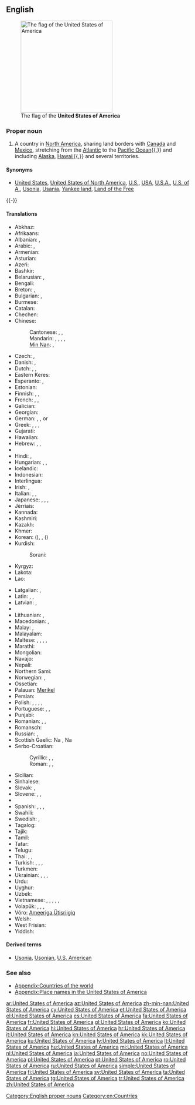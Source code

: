 ==English==
{{wikipedia|United States|United States of America}}
[[Image:Flag of the United States.svg|right|thumb|250px|The flag of the '''United States of America''']]

===Proper noun===
{{en-proper noun|head=the [[united|United]] [[states|States]] [[of]] [[America]]}}

# A country in [[North America]], sharing land borders with [[Canada]] and [[Mexico]], stretching from the [[Atlantic Ocean|Atlantic]] to the [[Pacific Ocean]]{{,}} and including [[Alaska]], [[Hawaii]]{{,}} and several territories.

====Synonyms====
* {{sense|country in North America}} [[United States]], [[United States of North America]], [[U.S.]], [[USA]], [[U.S.A.]], [[U.S. of A.]], [[Usonia]], [[Usania]], [[Yankee land]], [[Land of the Free]]

{{-}}

====Translations====
{{trans-top|Country in North America}}
* Abkhaz: {{t|ab|Америка Еиду Аштатқәа|tr=Amerika Eidu Aštatķwa|sc=Cyrl}}
* Afrikaans: {{t|af|Verenigde State van Amerika|xs=Afrikaans}}
* Albanian: {{t|sq|Shtete e Bashkuara të Amerikës|xs=Albanian}}, {{t|sq|SHBA|xs=Albanian}}
* Arabic: {{t-|ar|الولايات المتحدة الأمريكية|f|p|tr=al-wilayāt al-muttáḥidat al-ʾamrikíyya}}, {{t-|ar|الولايات المتحدة|f|p|tr=al-wilayāt al-muttáḥida}}
* Armenian: {{t-|hy|Ամերիկայի Միացյալ Նահանգներ|tr=Amerikayi Miac'yal Nahangner}}
* Asturian: {{t|ast|Estaos Xuníos d'América|m|p}}
* Azeri: {{t+|az|Amerika Birləşmiş Ştatları|xs=Azeri}}
* Bashkir: {{tø|ba|Америка Ҡушма Штаттары|tr=Amerika Qušma Štattarı|sc=Cyrl}}
* Belarusian: {{t|be|Злучаныя Штаты Амерыкі|m|p|tr=Zlúčanyja Štáty Améryki|xs=Belarusian}}, {{t|be|ЗША|m|p|tr=ze-še-á|xs=Belarusian}}
* Bengali: {{t|bn|মার্কিন যুক্তরাষ্ট্র|tr=markin juktôrashţrô|sc=Beng}}
* Breton: {{t|br|Stadoù-Unanet Amerika|f|p|xs=Breton}}, {{t-|br|SUA|xs=Breton}}
* Bulgarian: {{t|bg|Съединени Американски Щати|m|p|tr=Sǎedinéni Amerikánski Štáti}}, {{t|bg|САЩ|m|p|tr=sašt}}
* Burmese: {{t|my|အမေရိကန်ပြည်ထောင်စုသမတနိုင်ငံ|sc=Mymr|tr=ămeri.kan pyidaungzu. thămăta. naingngan}}
* Catalan: {{t|ca|Estats Units d'Amèrica|m|p}}
* Chechen: {{tø|ce|Американ Цхьанакхетта Штаташ|tr=Amerikan Cẋanaqetta Štataš}}
* Chinese:
*: Cantonese: {{tø|yue|美利堅合眾國|tr=mei5lei6gin1hap6zung3gwok3|sc=Hani|xs=Cantonese}}, {{tø|yue|美國|tr=mei5gwok3|sc=Hani|xs=Cantonese}}, {{t-|yue|美|tr=mei5|sc=Hani|xs=Cantonese}}
*: Mandarin: {{t|cmn|美利堅合眾國|sc=Hani}}, {{t-|cmn|美利坚合众国|tr=[[Měilìjiān Hézhòngguó]]|sc=Hani}}, {{t-|cmn|美國|sc=Hani}}, {{t-|cmn|美国|tr=[[Měiguó]]|sc=Hani}}, {{t-|cmn|美|tr=[[Měi]]-|sc=Hani}}
*: [[Min Nan]]: {{tø|nan|米國|sc=Hans}}, {{tø|nan|米国|tr=[[Bí-kok]]|sc=Hans}}
* Czech: {{t-|cs|Spojené státy americké|m|p}}, {{t-|cs|Spojené státy|m|p}}
* Danish: {{t|da|Amerikas Forenede Stater}}, {{t|da|Forenede Stater}}
* Dutch: {{t+|nl|Verenigde Staten van Amerika|f|p}}, {{t+|nl|Verenigde Staten}}, {{t-|nl|VS}}
* Eastern Keres: {{tø|kee|'Amelika-hui-pu-'ia}}
* Esperanto: {{t+|eo|Usono|xs=Esperanto}}, {{t+|eo|Unuiĝintaj Ŝtatoj de Ameriko|xs=Esperanto}}
* Estonian: {{t+|et|Ameerika Ühendriigid}}
* Finnish: {{t+|fi|Amerikan yhdysvallat}}, {{t+|fi|Yhdysvallat}}, {{t+|fi|USA}}
* French: {{t+|fr|États-Unis d'Amérique|m|p}}, {{t+|fr|États-Unis|m|p}}, {{t|fr|É-U}}
* Galician: {{t|gl|Estados Unidos de América|m|p}}
* Georgian: {{t-|ka|ამერიკის შეერთებული შტატები|tr=amerikis šeert'ebuli štatebi|sc=Geor|xs=Georgian}}
* German: {{t+|de|Vereinigte Staaten von Amerika|m|p}}, {{t+|de|Vereinigte Staaten|m|p}}, {{t+|de|USA|m|p}} or {{f|s}}
* Greek: {{t+|el|Ηνωμένες Πολιτείες της Αμερικής|f|p|tr=Inoménes Politeíes tis Amerikís}} {{qualifier|official}}, {{t-|el|Ηνωμένες Πολιτείες Αμερικής|f|p|tr=Inoménes Politeíes Amerikís}}, {{t+|el|Ηνωμένες Πολιτείες|f|p|tr=Inoménes Politeíes}}, {{t+|el|ΗΠΑ|f|p|tr=IPA}}
* Gujarati: {{t|gu|સંયુકત રાજ્ય અમેરિકા|tr=sanyukat rājya amērikā|sc=Gujr}}
* Hawaiian: {{tø|haw|'Amelika Huipū'ia}}
* Hebrew: {{t|he|ארצות הברית של אמריקה|tr=Artsot ha-Brit shel Amerika}}, {{t|he|ארצות הברית|tr=Artsot ha-Brit}}, {{t-|he|ארה״ב|tr=ARH-B}}
* {{trreq|hil}}
* Hindi: {{t-|hi|संयुक्त राज्य अमरीका|tr=sanyukta rājya amrīkā|xs=Hindi}}, {{t-|hi|संयुक्त राष्ट्र अमरीका|tr=sanyukta rāṣṭra amrīkā|xs=Hindi}}
* Hungarian: {{t+|hu|Amerikai Egyesült Államok}}, {{t+|hu|Egyesült Államok}}, {{t+|hu|USA}}
* Icelandic: {{t|is|Bandaríka|n}}
* Indonesian: {{t-|id|Amerika Serikat|xs=Indonesian}}
* Interlingua: {{t|ia|Statos Unite de America}}
* Irish: {{t|ga|Stáit Aontaithe Mheiriceá|xs=Irish}}, {{t-|ga|Meiriceá|xs=Irish}}
* Italian: {{t+|it|Stati Uniti d'America|m|p}}, {{t+|it|Stati Uniti|m|p}}, {{t-|it|SUA}}
* Japanese: {{t+|ja|米国|tr=べいこく, Béikoku}}, {{t+|ja|アメリカ合衆国|tr=アメリカがっしゅうこく, Amerika Gasshūkoku}}, {{t+|ja|米|tr=べい, Bei-}}, {{t|ja|アメリカ|tr=Amerika|sc=Jpan}}
* Jèrriais: {{tø|roa-jer|Êtats Unnis d'Améthique|m|p}}
* Kannada: {{t|kn|ಅಮೇರಿಕ ಸಂಯುಕ್ತ ಸಂಸ್ಥಾನ|tr=amērik sanyukta sansthān|sc=Knda}}
* Kashmiri: {{t|ks|संयुक्त राज्‍य अमेरिका|tr=sanyukta rājya amerikā|sc=ks-Arab}}
* Kazakh: {{t|kk|Америка Құрама Штаттары|tr=Amerika Qurama Ştattarı|sc=Cyrl}}
* Khmer: {{t|km|សហរដ្ឋអាមេរិក|tr=sahā rōŭt āmērik|sc=Khmr}}
* Korean: {{t|ko|미국|tr=Miguk|sc=Kore}} ({{t|ko|美國|sc=Kore}}), {{t|ko|아메리카 합중국|tr=Amerika Hapjungguk|sc=Kore}}, {{t|ko|미합중국|tr=Mihapjungguk|sc=Kore}} ({{t|ko|美合衆國|sc=Kore}})
* Kurdish:
*: Sorani: {{t|ku|دەولەتێن یەکبوویییێن ئەمەریکایێ|tr=Dewletên Yekbûyîyên Emerîkayê|sc=ku-Arab}}
* Kyrgyz: {{t|ky|Америка Кошмо Штаттары|tr=Amerika Koşmo Ştattarı|sc=Cyrl}}
* Lakota: {{tø|lkt|Mílahaŋska Tȟamákȟočhe}}
* Lao: {{t-|lo|ສະຫະລັດອະເມລິກາ|tr=saha lat 'ameelikaa|sc=Laoo|xs=Lao}}
{{trans-mid}}
* Latgalian: {{tø|ltg|Amerikys Saškiertuos Vaļsteibys}}, {{tø|ltg|ASV}}
* Latin: {{t|la|Respublicae Unitae Americae}}, {{t|la|Status Uniti Americae}}, {{t|la|Civitates Foederatae Americae}}
* Latvian: {{t-|lv|Amerikas Savienotās Valstis|xs=Latvian}}, {{t-|lv|ASV|xs=Latvian}}
* {{trreq|lzz}}
* Lithuanian: {{t+|lt|Jungtinės Amerikos Valstijos|xs=Lithuanian}}, {{t+|lt|JAV|xs=Lithuanian}}
* Macedonian: {{t-|mk|Соединети Американски Држави|f|p|tr=Soedíneti Ameríkanski D'ržavi}}, {{t-|mk|САД|f|p|tr=SAD}}
* Malay: {{t|ms|Amerika Syarikat|xs=Malay}}, {{t|ms|AS}}
* Malayalam: {{t|ml|അമേരിക്കൻ ഐക്യനാടുകൾ|sc=Mlym}}
* Maltese: {{t|mt|Stati Uniti ta' l-Amerika|xs=Maltese}}, {{t|mt|l-Istati Uniti ta' l-Amerika|xs=Maltese}}, {{t-|mt|Stati Uniti|xs=Maltese}}, {{t|mt|l-Istati Uniti|xs=Maltese}}, {{t-|mt|USA|xs=Maltese}}
* Marathi: {{t|mr|अमेरिकेची संयुक्त संस्थाने|tr=amerikecī sanyukta sansthāne|sc=Deva}}
* Mongolian: {{t|mn|Америкийн Нэгдсэн Улс|tr=Amerikiyn Negdsen Uls|sc=Cyrl|xs=Mongolian}}
* Navajo: {{tø|nv|Wááshindoon bikéyah ałhidadiidzooígíí}}
* Nepali: {{t|ne|संयुक्त राज्य अमेरिका|tr=sanyukta rājya amerikā|sc=Deva}}
* Northern Sami: {{tø|se|Amerihká ovttastuvvan stáhtat}}
* Norwegian: {{t+|no|Amerikas forente stater}}, {{t|no|De forente stater}}
* Ossetian: {{tø|os|Америкӕйы Иугонд Штаттӕ|tr=Amerikæjy Iugond Štattæ|sc=Cyrl}}
* Palauan: [[Merikel]]
* Persian: {{t|fa|ایالات متحده آمریکا|tr=Eyâlât-e Mottahede-ye Âmrikâ|alt=ایالات متحدۀ آمریکا|sc=fa-Arab}}
* Polish: {{t-|pl|Stany Zjednoczone Ameryki|m|p}}, {{t-|pl|Stany Zjednoczone Ameryki Północnej}}, {{t+|pl|Stany Zjednoczone}}, {{qualifier|colloquial}} {{t|pl|Stany}}, {{t+|pl|USA}}
* Portuguese: {{t+|pt|Estados Unidos da América|m|p}}, {{t+|pt|Estados Unidos|m|p}}, {{t+|pt|EUA}}
* Punjabi: {{t|pa|ਸੰਯੁਕਤ ਰਾਜ ਅਮਰੀਕਾ|tr=sayukat rāj amrīkā|sc=Guru}}
* Romanian: {{t+|ro|Statele Unite ale Americii|f|p}}, {{t|ro|SUA}}, {{t|ro|Statele Unite|n|p}}
* Romansch: {{t|rm|Stadis Unids da l'America|m}}
* Russian: {{t+|ru|Соединённые Штаты Америки|m|p|tr=Sojedinjónnyje Štáty Amériki}}, {{t+|ru|США|m|p|tr=sɛ-šɛ-á}}
* Scottish Gaelic: Na {{t|gd|Stàitean Aonaichte|f|p}}, Na {{t|gd|Stàitean Aonaichte na h-Aimeireaga|f|p}}
* Serbo-Croatian:
*: Cyrillic: {{t|sh|Сједињене Америчке Државе|f|p|sc=Cyrl}}, {{t|sh|Америка|f}}, {{t|sh|САД|f|p|sc=Cyrl}}
*: Roman: {{t|sh|Sjedinjene Američke Države|f|p}}, {{t|sh|Amerika}}, {{t|sh|SAD|f|p}}
* Sicilian: {{t|scn|Stati Uniti dâ Mèrica|m|p}}
* Sinhalese: {{t|si|ඇමරිකානු එක්සත් ජනපදය|tr=æmarikānu eksat janapadaya|sc=Sinh}}
* Slovak: {{t|sk|Spojené Štáty Americké|m|p}}, {{t-|sk|USA}}
* Slovene: {{t|sl|Združene države Amerike|f|p}}, {{t|sl|Združene države|f|p}}, {{t|sl|ZDA}}
* {{trreq|st}}
* Spanish: {{t+|es|Estados Unidos de América|m|p}}, {{t+|es|Estados Unidos|m|p}}, {{t-|es|EE. UU.|m|p}}, {{t-|es|EEUU|m|p}}
* Swahili: {{t|sw|Muungano wa Madola ya Amerika}}
* Swedish: {{t|sv|Amerikas förenta stater}}, {{t|sv|Förenta staterna}}
* Tagalog: {{t|tl|Estados Unidos ng Amerika|xs=Tagalog}}
* Tajik: {{t|tg|Иёлоти Муттаҳидаи Амриқо|tr=Iyoloti Muttahidai Amriqo|sc=Cyrl}}
* Tamil: {{t|ta|அமெரிக்க ஐக்கிய நாடு|tr=amerikka aikkiya nāṭu|sc=Taml}}
* Tatar: {{t|tt|Америка Кушма Штатлары|tr=Amerika Quşma Ştatları|sc=Cyrl}}
* Telugu: {{t|te|అమెరికా సంయుక్త రాష్ట్రాలు|tr=amerikā sanyukta rāṣṭrAlu|sc=Telu}}
* Thai: {{t|th|สหรัฐอเมริกา|tr=sàhà rát àmayrígaa}}, {{t|th|อเมริกา|tr=àmayrígaa}}, {{t|th|ประเทศสหรัฐอเมริกา|tr=bpràtêt sàhà rát àmayrígaa}}
* Turkish: {{t+|tr|Amerika Birleşik Devletleri}}, {{t-|tr|Birleşik Devletler}}, {{t+|tr|ABD}}, {{t+|tr|Amerika}}
* Turkmen: {{t|tk|Amerikanyň Birleşen Ştatlary}}
* Ukrainian: {{t|uk|Сполучені Штати Америки|m|p|tr=Spolúčeni Štáty Améryki|xs=Ukrainian}}, {{t+|uk|США|m|p|tr=se-še-á|xs=Ukrainian}}, {{t|uk|Злучені Штати Америки|m|p|tr=Zlúčeni Štáty Améryki|sc=Cyrl}}, {{t|uk|ЗША|m|p|tr=ze-še-á|sc=Cyrl}}
* Urdu: {{t|ur|ریاستہائے متحدہ امریکہ|tr=riyaastahaa'e muttaHidah amriikaa|xs=Urdu}}
* Uyghur: {{t|ug|ئامېرىكا قوشما شتاتلىرى|tr=’amerika quşma ştatleri|sc=Arab}}
* Uzbek: {{t|uz|Amerika Qo'shma Shtatlari}}
* Vietnamese: {{t+|vi|Hoa Kỳ|xs=Vietnamese}}, {{t|vi|Nước Mỹ|xs=Vietnamese}}, {{t|vi|Mỹ Quốc|xs=Vietnamese}}, {{t|vi|Hợp chúng quốc Hoa Kỳ|xs=Vietnamese}}, {{t-|vi|HK|xs=Vietnamese}}, {{t+|vi|Mỹ|xs=Vietnamese}}
* Volapük: {{t|vo|Lamerikän}}, {{t|vo|Tats-Pebalöl Nolüda-Meropa}}, {{t|vo|Tats-Pebalöl Meropa}}, {{t|vo|Tats-Pebalöl}}
* Võro: [[Ameeriga Ütisriigiq]]
* Welsh: {{t|cy|Unol Daleithiau America}}
* West Frisian: {{t|fy|Feriene Steaten fan Amearika}}
* Yiddish: {{t-|yi|פֿאַראייניקטע שטאַטן|p|tr=Fareynikte Shtatn|xs=Yiddish}}
{{trans-bottom}}

====Derived terms====
* [[Usonia]], [[Usonian]], [[U.S. American]]

===See also===
* [[Appendix:Countries of the world]]
* [[Appendix:Place names in the United States of America]]

[[Category:English proper nouns]]
[[Category:en:Countries]]

[[ar:United States of America]]
[[az:United States of America]]
[[zh-min-nan:United States of America]]
[[cy:United States of America]]
[[et:United States of America]]
[[el:United States of America]]
[[es:United States of America]]
[[fa:United States of America]]
[[fr:United States of America]]
[[gl:United States of America]]
[[ko:United States of America]]
[[hi:United States of America]]
[[hr:United States of America]]
[[it:United States of America]]
[[kn:United States of America]]
[[kk:United States of America]]
[[ku:United States of America]]
[[lv:United States of America]]
[[lt:United States of America]]
[[hu:United States of America]]
[[mi:United States of America]]
[[nl:United States of America]]
[[ja:United States of America]]
[[no:United States of America]]
[[pl:United States of America]]
[[pt:United States of America]]
[[ro:United States of America]]
[[ru:United States of America]]
[[simple:United States of America]]
[[fi:United States of America]]
[[sv:United States of America]]
[[ta:United States of America]]
[[tg:United States of America]]
[[tr:United States of America]]
[[zh:United States of America]]